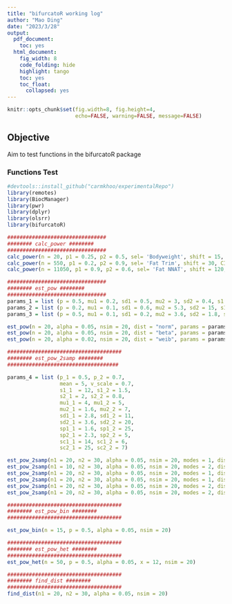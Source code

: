 ```yaml
---
title: "bifurcatoR working log"
author: "Mao Ding"
date: "2023/3/28"
output:
  pdf_document:
    toc: yes
  html_document:
    fig_width: 8
    code_folding: hide
    highlight: tango
    toc: yes
    toc_float:
      collapsed: yes
---
```


```r
knitr::opts_chunk$set(fig.width=8, fig.height=4,
                      echo=FALSE, warning=FALSE, message=FALSE)
```

## Objective
Aim to test functions in the bifurcatoR package

### Functions Test
```r
#devtools::install_github("carmkhoo/experimentalRepo")
library(remotes)
library(BiocManager)
library(pwr)
library(dplyr)
library(olsrr)
library(bifurcatoR)
```

```r
################################
######## calc_power ########
################################
calc_power(n = 20, p1 = 0.25, p2 = 0.5, sel= 'Bodyweight', shift = 15, CI = 0)
calc_power(n = 550, p1 = 0.2, p2 = 0.9, sel= 'Fat Trim', shift = 30, CI = 1)
calc_power(n = 11050, p1 = 0.9, p2 = 0.6, sel= 'Fat NNAT', shift = 120, CI = 1)

```
```r
################################
######## est_pow ########
################################
params_1 = list (p = 0.5, mu1 = 0.2, sd1 = 0.5, mu2 = 3, sd2 = 0.4, s1 = 1.2, s2 = 2.3, sp1 = 1.2, sp2 = 1.7, sc1 = 2, sc2 = 0.5)
params_2 = list (p = 0.2, mu1 = 0.1, sd1 = 0.6, mu2 = 5.3, sd2 = 15, s1 = 0.3, s2 = 6.7, sp1 = 5.1, sp2 = 9, sc1 = 12, sc2 = 3)
params_3 = list (p = 0.5, mu1 = 0.1, sd1 = 0.2, mu2 = 3.6, sd2 = 1.8, s1 = 9.2, s2 = 2.6, sp1 = 2.7, sp2 = 1.5, sc1 = 0.2, sc2 = 0.7)

est_pow(n = 20, alpha = 0.05, nsim = 20, dist = "norm", params = params_1,  tests = "Hartigans' dip test")  # input multiple random parameters, returns NULL
est_pow(n = 20, alpha = 0.05, nsim = 20, dist = "beta", params = params_2,  tests = "mclust") 
est_pow(n = 20, alpha = 0.02, nsim = 20, dist = "weib", params = params_3,  tests = "Mouse Trap") # input multiple random parameters, returns NULL
```
```r
#####################################
######## est_pow_2samp ########
####################################

params_4 = list (p_1 = 0.5, p_2 = 0.7,
                 mean = 5, v_scale = 0.7,
                 s1_1  = 12, s1_2 = 1.5,
                 s2_1 = 2, s2_2 = 0.8,
                 mu1_1 = 4, mu1_2 = 5,
                 mu2_1 = 1.6, mu2_2 = 7,
                 sd1_1 = 2.8, sd1_2 = 11,
                 sd2_1 = 3.6, sd2_2 = 20,
                 sp1_1 = 1.6, sp1_2 = 25,
                 sp2_1 = 2.3, sp2_2 = 5,
                 sc1_1 = 14, sc1_2 = 6,
                 sc2_1 = 25, sc2_2 = 7)

est_pow_2samp(n1 = 20, n2 = 30, alpha = 0.05, nsim = 20, modes = 1, dist = "norm", params = params_4, tests = "Kolmogorov-Smirnov", nperm = 30)   # returns NULL
est_pow_2samp(n1 = 10, n2 = 30, alpha = 0.05, nsim = 20, modes = 2, dist = "beta", params = params_4, tests = "Cramer-von Mises", nperm = 30)     # returns NULL
est_pow_2samp(n1 = 20, n2 = 30, alpha = 0.05, nsim = 20, modes = 1, dist = "weib", params = params_4, tests = "DTS", nperm = 30)                  # returns NULL
est_pow_2samp(n1 = 20, n2 = 30, alpha = 0.05, nsim = 20, modes = 1, dist = "norm", params = params_4, tests = "Anderson-Darling", nperm = 30)     # returns NULL
est_pow_2samp(n1 = 20, n2 = 30, alpha = 0.05, nsim = 20, modes = 2, dist = "beta", params = params_4, tests = "ANOVA", nperm = 30)  
est_pow_2samp(n1 = 20, n2 = 30, alpha = 0.05, nsim = 20, modes = 2, dist = "weib", params = params_4, tests = "Non-Parametric ANOVA", nperm = 30) # returns NULL
```
```r
#####################################
######## est_pow_bin ########
#####################################

est_pow_bin(n = 15, p = 0.5, alpha = 0.05, nsim = 20)
```

```r
#####################################
######## est_pow_het ########
#####################################
est_pow_het(n = 50, p = 0.5, alpha = 0.05, x = 12, nsim = 20)
```

```r
#####################################
######## find_dist ########
#####################################
find_dist(n1 = 20, n2 = 30, alpha = 0.05, nsim = 20)
```
  